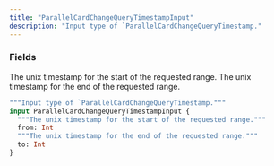 ```yaml
---
title: "ParallelCardChangeQueryTimestampInput"
description: "Input type of `ParallelCardChangeQueryTimestamp."
---
```


### Fields

<ResponseField name="from" type="Int">
  The unix timestamp for the start of the requested range.
</ResponseField>

<ResponseField name="to" type="Int">
  The unix timestamp for the end of the requested range.
</ResponseField>


```graphql ParallelCardChangeQueryTimestampInput
"""Input type of `ParallelCardChangeQueryTimestamp."""
input ParallelCardChangeQueryTimestampInput {
  """The unix timestamp for the start of the requested range."""
  from: Int
  """The unix timestamp for the end of the requested range."""
  to: Int
}
```

